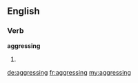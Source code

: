 ==English==

===Verb===
'''aggressing'''

# {{present participle of|aggress}}

[[de:aggressing]]
[[fr:aggressing]]
[[my:aggressing]]